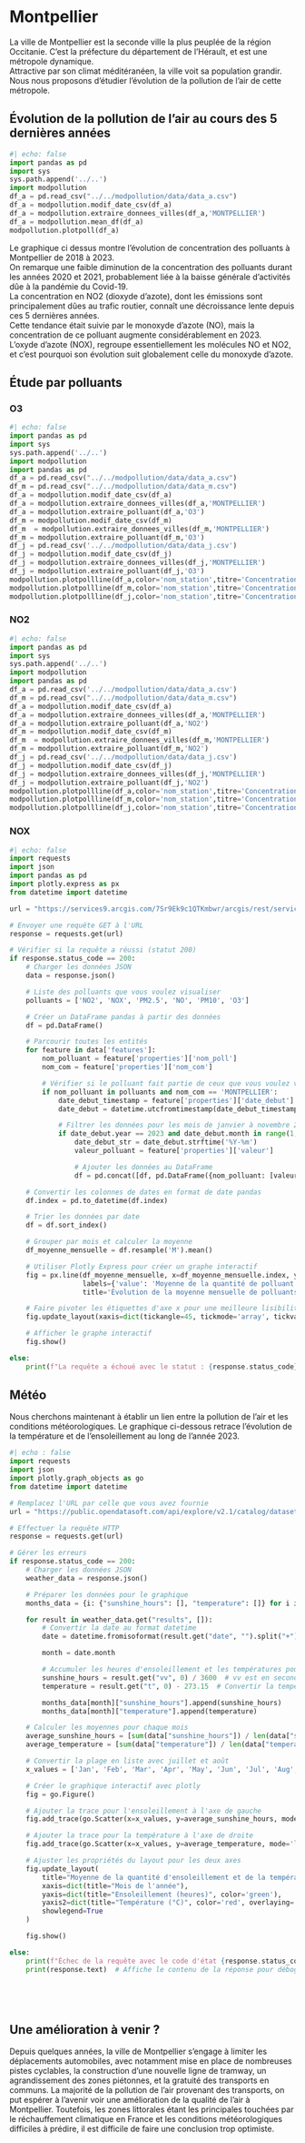 # Montpellier

La ville de Montpellier est la seconde ville la plus peuplée de la région Occitanie. C'est la préfecture du département de l'Hérault, et est une métropole dynamique.    
Attractive par son climat méditéranéen, la ville voit sa population grandir.    
Nous nous proposons d'étudier l'évolution de la pollution de l'air de cette métropole.   

## Évolution de la pollution de l'air au cours des 5 dernières années

```python
#| echo: false
import pandas as pd
import sys
sys.path.append('../..')
import modpollution
df_a = pd.read_csv("../../modpollution/data/data_a.csv")
df_a = modpollution.modif_date_csv(df_a)
df_a = modpollution.extraire_donnees_villes(df_a,'MONTPELLIER')
df_a = modpollution.mean_df(df_a)
modpollution.plotpoll(df_a)
```

Le graphique ci dessus montre l'évolution de concentration des polluants à Montpellier de 2018 à 2023.   
On remarque une faible diminution de la concentration des polluants durant les années 2020 et 2021, probablement liée à la baisse générale d'activités dûe à la pandémie du Covid-19.   
La concentration en NO2 (dioxyde d'azote), dont les émissions sont principalement dûes au trafic routier, connaît une décroissance lente depuis ces 5 dernières années.   
Cette tendance était suivie par le monoxyde d'azote (NO), mais la concentration de ce polluant augmente considérablement en 2023.   
L'oxyde d'azote (NOX), regroupe essentiellement les molécules NO et NO2, et c'est pourquoi son évolution suit globalement celle du monoxyde d'azote.    

## Étude par polluants 

### O3

```python
#| echo: false
import pandas as pd
import sys
sys.path.append('../..')
import modpollution
import pandas as pd
df_a = pd.read_csv("../../modpollution/data/data_a.csv")
df_m = pd.read_csv("../../modpollution/data/data_m.csv")
df_a = modpollution.modif_date_csv(df_a)
df_a = modpollution.extraire_donnees_villes(df_a,'MONTPELLIER')
df_a = modpollution.extraire_polluant(df_a,'O3')
df_m = modpollution.modif_date_csv(df_m)
df_m  = modpollution.extraire_donnees_villes(df_m,'MONTPELLIER')
df_m = modpollution.extraire_polluant(df_m,'O3')
df_j = pd.read_csv('../../modpollution/data/data_j.csv')
df_j = modpollution.modif_date_csv(df_j)
df_j = modpollution.extraire_donnees_villes(df_j,'MONTPELLIER')
df_j = modpollution.extraire_polluant(df_j,'O3')
modpollution.plotpollline(df_a,color='nom_station',titre='Concentration O3 à Montpellier par station (5 dernières années)')
modpollution.plotpollline(df_m,color='nom_station',titre='Concentration O3 à Montpellier en 2022-2023')
modpollution.plotpollline(df_j,color='nom_station',titre='Concentration O3 à Montpellier le mois dernier')
```

### NO2

```python
#| echo: false
import pandas as pd
import sys
sys.path.append('../..')
import modpollution
import pandas as pd
df_a = pd.read_csv('../../modpollution/data/data_a.csv')
df_m = pd.read_csv("../../modpollution/data/data_m.csv")
df_a = modpollution.modif_date_csv(df_a)
df_a = modpollution.extraire_donnees_villes(df_a,'MONTPELLIER')
df_a = modpollution.extraire_polluant(df_a,'NO2')
df_m = modpollution.modif_date_csv(df_m)
df_m  = modpollution.extraire_donnees_villes(df_m,'MONTPELLIER')
df_m = modpollution.extraire_polluant(df_m,'NO2')
df_j = pd.read_csv('../../modpollution/data/data_j.csv')
df_j = modpollution.modif_date_csv(df_j)
df_j = modpollution.extraire_donnees_villes(df_j,'MONTPELLIER')
df_j = modpollution.extraire_polluant(df_j,'NO2')
modpollution.plotpollline(df_a,color='nom_station',titre='Concentration en NO2 à Montpellier par station (5 dernières années)')
modpollution.plotpollline(df_m,color='nom_station',titre='Concentration en NO2 à Montpellier en 2022-2023')
modpollution.plotpollline(df_j,color='nom_station',titre='Concentration en NO2 à Montpellier le mois dernier')

```


### NOX



```python
#| echo: false
import requests
import json
import pandas as pd
import plotly.express as px
from datetime import datetime

url = "https://services9.arcgis.com/7Sr9Ek9c1QTKmbwr/arcgis/rest/services/mesures_occitanie_mensuelle_poll_princ/FeatureServer/0/query?outFields=*&where=1%3D1&f=geojson"

# Envoyer une requête GET à l'URL
response = requests.get(url)

# Vérifier si la requête a réussi (statut 200)
if response.status_code == 200:
    # Charger les données JSON
    data = response.json()

    # Liste des polluants que vous voulez visualiser
    polluants = ['NO2', 'NOX', 'PM2.5', 'NO', 'PM10', 'O3']

    # Créer un DataFrame pandas à partir des données
    df = pd.DataFrame()

    # Parcourir toutes les entités
    for feature in data['features']:
        nom_polluant = feature['properties']['nom_poll']
        nom_com = feature['properties']['nom_com']

        # Vérifier si le polluant fait partie de ceux que vous voulez visualiser et si la ville est Montpellier
        if nom_polluant in polluants and nom_com == 'MONTPELLIER':
            date_debut_timestamp = feature['properties']['date_debut'] / 1000  # Convertir en secondes
            date_debut = datetime.utcfromtimestamp(date_debut_timestamp)

            # Filtrer les données pour les mois de janvier à novembre 2023
            if date_debut.year == 2023 and date_debut.month in range(1, 12):
                date_debut_str = date_debut.strftime('%Y-%m')
                valeur_polluant = feature['properties']['valeur']

                # Ajouter les données au DataFrame
                df = pd.concat([df, pd.DataFrame({nom_polluant: [valeur_polluant]}, index=[date_debut_str])])

    # Convertir les colonnes de dates en format de date pandas
    df.index = pd.to_datetime(df.index)

    # Trier les données par date
    df = df.sort_index()

    # Grouper par mois et calculer la moyenne
    df_moyenne_mensuelle = df.resample('M').mean()

    # Utiliser Plotly Express pour créer un graphe interactif
    fig = px.line(df_moyenne_mensuelle, x=df_moyenne_mensuelle.index, y=polluants,
                  labels={'value': 'Moyenne de la quantité de polluant', 'index': 'Mois de l\'année 2023'},
                  title='Évolution de la moyenne mensuelle de polluants à Montpellier en 2023')

    # Faire pivoter les étiquettes d'axe x pour une meilleure lisibilité
    fig.update_layout(xaxis=dict(tickangle=45, tickmode='array', tickvals=df_moyenne_mensuelle.index))

    # Afficher le graphe interactif
    fig.show()

else:
    print(f"La requête a échoué avec le statut : {response.status_code}")
```

## Météo 

Nous cherchons maintenant à établir un lien entre la pollution de l'air et les conditions météorologiques. 
Le graphique ci-dessous retrace l'évolution de la température et de l'ensoleillement au long de l'année 2023. 

```python
#| echo : false
import requests
import json
import plotly.graph_objects as go
from datetime import datetime

# Remplacez l'URL par celle que vous avez fournie
url = "https://public.opendatasoft.com/api/explore/v2.1/catalog/datasets/donnees-synop-essentielles-omm/records?limit=100&refine=nom%3A%22MONTPELLIER%22"

# Effectuer la requête HTTP
response = requests.get(url)

# Gérer les erreurs
if response.status_code == 200:
    # Charger les données JSON
    weather_data = response.json()

    # Préparer les données pour le graphique
    months_data = {i: {"sunshine_hours": [], "temperature": []} for i in range(1, 13)}

    for result in weather_data.get("results", []):
        # Convertir la date au format datetime
        date = datetime.fromisoformat(result.get("date", "").split("+")[0])

        month = date.month

        # Accumuler les heures d'ensoleillement et les températures pour chaque mois
        sunshine_hours = result.get("vv", 0) / 3600  # vv est en secondes, convertir en heures
        temperature = result.get("t", 0) - 273.15  # Convertir la température de Kelvin à Celsius

        months_data[month]["sunshine_hours"].append(sunshine_hours)
        months_data[month]["temperature"].append(temperature)

    # Calculer les moyennes pour chaque mois
    average_sunshine_hours = [sum(data["sunshine_hours"]) / len(data["sunshine_hours"]) if data["sunshine_hours"] else 0 for data in months_data.values()]
    average_temperature = [sum(data["temperature"]) / len(data["temperature"]) if data["temperature"] else 0 for data in months_data.values()]

    # Convertir la plage en liste avec juillet et août
    x_values = ['Jan', 'Feb', 'Mar', 'Apr', 'May', 'Jun', 'Jul', 'Aug', 'Sep', 'Oct', 'Nov', 'Dec']

    # Créer le graphique interactif avec plotly
    fig = go.Figure()

    # Ajouter la trace pour l'ensoleillement à l'axe de gauche
    fig.add_trace(go.Scatter(x=x_values, y=average_sunshine_hours, mode='lines+markers', name='Ensoleillement', yaxis='y', line=dict(color='green')))

    # Ajouter la trace pour la température à l'axe de droite
    fig.add_trace(go.Scatter(x=x_values, y=average_temperature, mode='lines+markers', name='Température', yaxis='y2', line=dict(color='red')))

    # Ajuster les propriétés du layout pour les deux axes
    fig.update_layout(
        title="Moyenne de la quantité d'ensoleillement et de la température par mois",
        xaxis=dict(title="Mois de l'année"),
        yaxis=dict(title="Ensoleillement (heures)", color='green'),
        yaxis2=dict(title="Température (°C)", color='red', overlaying='y', side='right'),
        showlegend=True
    )

    fig.show()

else:
    print(f"Échec de la requête avec le code d'état {response.status_code}")
    print(response.text)  # Affiche le contenu de la réponse pour déboguer






```





## Une amélioration à venir ?

Depuis quelques années, la ville de Montpellier s'engage à limiter les déplacements automobiles, avec notamment mise en place de nombreuses pistes cyclables, la construction d'une nouvelle ligne de tramway, un agrandissement des zones piétonnes, et la gratuité des transports en communs.
La majorité de la pollution de l'air provenant des transports, on put espérer à l'avenir voir une amélioration de la qualité de l'air à Montpellier.
Toutefois, les zones littorales étant les principales touchées par le réchauffement climatique en France et les conditions météorologiques difficiles à prédire, il est difficile de faire une conclusion trop optimiste. 
